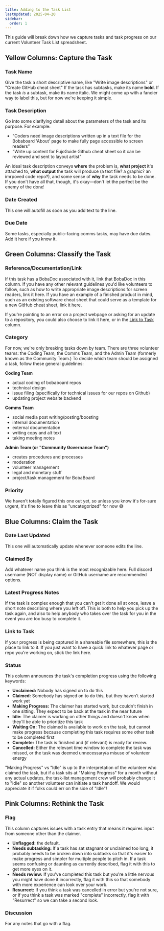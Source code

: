 ```yaml
---
title: Adding to the Task List
lastUpdated: 2025-04-20
sidebar:
  order: 1
---
```


This guide will break down how we capture tasks and task progress on our current
Volunteer Task List spreadsheet.

## Yellow Columns: Capture the Task

### Task Name

Give the task a short descriptive name, like "Write image descriptions" or
"Create GitHub cheat sheet" If the task has subtasks, make its name **bold**. If
the task _is_ a subtask, make its name italic. We might come up with a fancier
way to label this, but for now we're keeping it simple.

### Task Description

Go into some clarifying detail about the parameters of the task and its purpose.
For example:

- "Coders need image descriptions written up in a text file for the Bobaboard
  'About' page to make fully page accessible to screen readers"
- "Write up content for FujoGuide Github cheat sheet so it can be reviewed and
  sent to layout artist"

An ideal task description conveys **where** the problem is, **what project**
it's attached to, **what output** the task will produce (a text file? a graphic?
an imrpoved code repo?), and some sense of **why** the task needs to be done. If
you don't have all that, though, it's okay—don't let the perfect be the enemy of
the done!

### Date Created

This one will autofill as soon as you add text to the line.

### Due Date

Some tasks, especially public-facing comms tasks, may have due dates. Add it
here if you know it.

## Green Columns: Classify the Task

### Reference/Documentation/Link

If this task has a BobaDoc associated with it, link that BobaDoc in this column.
If you have any other relevant guidelines you'd like volunteers to follow, such
as how to write appropriate image descriptions for screen readers, link it here.
If you have an example of a finished product in mind, such as an existing
software cheat sheet that could serve as a template for a new GitHub cheat
sheet, link it here.

If you're pointing to an error on a project webpage or asking for an update to a
repository, you could also choose to link it here, or in the
[Link to Task](#link-to-task) column.

### Category

For now, we're only breaking tasks down by team. There are three volunteer
teams: the Coding Team, the Comms Team, and the Admin Team (formerly known as
the Community Team.) To decide which team should be assigned a task, follow
these general guidelines:

**Coding Team**

- actual coding of bobaboard repos
- technical design
- issue filing (specifically for technical issues for our repos on Github)
- updating project website backend

**Comms Team**

- social media post writing/posting/boosting
- internal documentation
- external documentation
- writing copy and alt text
- taking meeting notes

**Admin Team (or "Community Governance Team")**

- creates procedures and processes
- moderation
- volunteer management
- legal and monetary stuff
- project/task management for BobaBoard

### Priority

We haven't totally figured this one out yet, so unless you know it's for-sure
urgent, it's fine to leave this as "uncategorized" for now 😅

## Blue Columns: Claim the Task

### Date Last Updated

This one will automatically update whenever someone edits the line.

### Claimed By

Add whatever name you think is the most recognizable here. Full discord username
(NOT display name) or GitHub username are recommended options.

### Latest Progress Notes

If the task is complex enough that you can't get it done all at once, leave a
short note describing where you left off. This is both to help you pick up the
task again, and also to help anybody who takes over the task for you in the
event you are too busy to complete it.

### Link to Task

If your progress is being captured in a shareable file somewhere, this is the
place to link to it. If you just want to have a quick link to whatever page or
repo you're working on, stick the link here.

### Status

This column announces the task's completion progress using the following
keywords:

- **Unclaimed:** Nobody has signed on to do this
- **Claimed:** Somebody has signed on to do this, but they haven't started work
  yet
- **Making Progress:** The claimer has started work, but couldn't finish in one
  sitting. They expect to be back at the task in the near future
- **Idle:** The claimer is working on other things and doesn't know when they'll
  be able to prioritize this task
- **Waiting On:** The claimed is available to work on the task, but cannot make
  progress because completing this task requires some other task to be completed
  first
- **Complete:** The task is finished and (if relevant) is ready for review.
- **Cancelled:** Either the relevant time window to complete the task was
  missed, or the task was deemed unnecessary/a misuse of volunteer energy

"Making Progress" vs "Idle" is up to the interpretation of the volunteer who
claimed the task, but if a task sits at "Making Progress" for a month without
any actual updates, the task-list management crew will probably change it to
"Idle" so another volunteer can initiate a task handoff. We would appreciate it
if folks could err on the side of "Idle"!

## Pink Columns: Rethink the Task

### Flag

This column captures issues with a task entry that means it requires input from
someone other than the claimer.

- **Unflagged:** the default.
- **Needs subtasking:** If a task has sat stagnant or unclaimed too long, it
  probably needs to be broken down into subtasks so that it's easier to make
  progress and simpler for multiple people to pitch in. If a task seems
  confusing or daunting as currently described, flag it with this to get more
  eyes on it.
- **Needs review:** If you've completed this task but you're a little nervous
  you might have done it incorrectly, flag it with this so that somebody with
  more experience can look over your work.
- **Resurrect:** If you think a task was cancelled in error but you're not sure,
  or if you think a task was marked "complete" incorrectly, flag it with
  "Resurrect" so we can take a second look.

### Discussion

For any notes that go with a flag.
